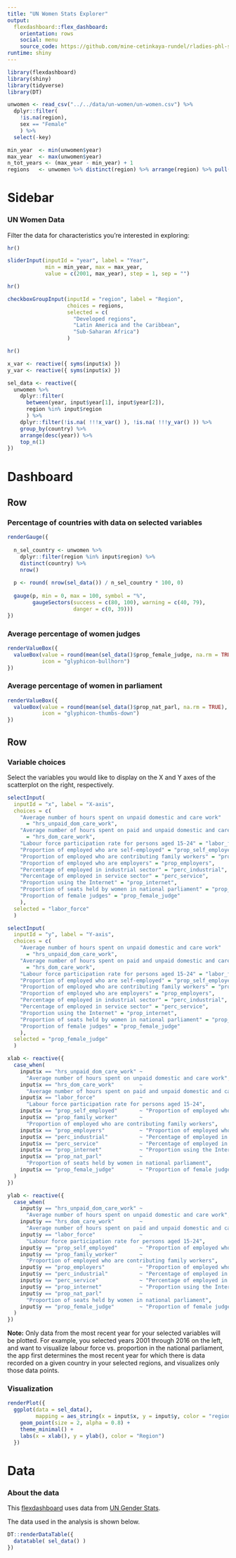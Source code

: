 ```yaml
---
title: "UN Women Stats Explorer"
output: 
  flexdashboard::flex_dashboard:
    orientation: rows
    social: menu
    source_code: https://github.com/mine-cetinkaya-rundel/rladies-phl-shiny/blob/master/01-flexdash/un-women-dash/un-women-dash.Rmd
runtime: shiny
---
```


```r
library(flexdashboard)
library(shiny)
library(tidyverse)
library(DT)
```

```r
unwomen <- read_csv("../../data/un-women/un-women.csv") %>% 
  dplyr::filter(
    !is.na(region),
    sex == "Female"
    ) %>%
  select(-key)
```

```r
min_year  <- min(unwomen$year)
max_year  <- max(unwomen$year)
n_tot_years <- (max_year - min_year) + 1
regions   <- unwomen %>% distinct(region) %>% arrange(region) %>% pull(region)
```

Sidebar {.sidebar}
=======================================================================

### UN Women Data

Filter the data for characteristics you're interested in exploring:

```r
hr()

sliderInput(inputId = "year", label = "Year",
            min = min_year, max = max_year,
            value = c(2001, max_year), step = 1, sep = "")

hr()

checkboxGroupInput(inputId = "region", label = "Region",
                   choices = regions, 
                   selected = c(
                     "Developed regions", 
                     "Latin America and the Caribbean",
                     "Sub-Saharan Africa")
                   )

hr()

x_var <- reactive({ syms(input$x) })
y_var <- reactive({ syms(input$x) })

sel_data <- reactive({
  unwomen %>%
    dplyr::filter(
      between(year, input$year[1], input$year[2]),
      region %in% input$region
      ) %>%
    dplyr::filter(!is.na( !!!x_var() ), !is.na( !!!y_var() )) %>%
    group_by(country) %>%
    arrange(desc(year)) %>%
    top_n(1)
})
```

Dashboard
=======================================================================

Row
-----------------------------------------------------------------------

### Percentage of countries with data on selected variables {.value-box}

```r
renderGauge({
  
  n_sel_country <- unwomen %>%
    dplyr::filter(region %in% input$region) %>%
    distinct(country) %>%
    nrow()
  
  p <- round( nrow(sel_data()) / n_sel_country * 100, 0)
  
  gauge(p, min = 0, max = 100, symbol = "%", 
        gaugeSectors(success = c(80, 100), warning = c(40, 79), 
                     danger = c(0, 39)))
})
```

### Average percentage of women judges {.value-box}

```r
renderValueBox({
  valueBox(value = round(mean(sel_data()$prop_female_judge, na.rm = TRUE), 2), 
           icon = "glyphicon-bullhorn")
})
```

### Average percentage of women in parliament {.value-box}

```r
renderValueBox({
  valueBox(value = round(mean(sel_data()$prop_nat_parl, na.rm = TRUE), 2), 
           icon = "glyphicon-thumbs-down")
})
```

Row
-----------------------------------------------------------------------

### Variable choices {data-width=340}

Select the variables you would like to display on the X and Y axes of 
the scatterplot on the right, respectively.

```r
selectInput(
  inputId = "x", label = "X-axis",
  choices = c(
    "Average number of hours spent on unpaid domestic and care work" 
      = "hrs_unpaid_dom_care_work",
    "Average number of hours spent on paid and unpaid domestic and care work combined"
      = "hrs_dom_care_work",
    "Labour force participation rate for persons aged 15-24" = "labor_force",
    "Proportion of employed who are self-employed" = "prop_self_employed",
    "Proportion of employed who are contributing family workers" = "prop_family_worker",
    "Proportion of employed who are employers" = "prop_employers",
    "Percentage of employed in industrial sector" = "perc_industrial",
    "Percentage of employed in service sector" = "perc_service",
    "Proportion using the Internet" = "prop_internet",
    "Proportion of seats held by women in national parliament" = "prop_nat_parl",
    "Proportion of female judges" = "prop_female_judge"
    ),
  selected = "labor_force"
  )

selectInput(
  inputId = "y", label = "Y-axis",
  choices = c(
    "Average number of hours spent on unpaid domestic and care work" 
      = "hrs_unpaid_dom_care_work",
    "Average number of hours spent on paid and unpaid domestic and care work combined"
      = "hrs_dom_care_work",
    "Labour force participation rate for persons aged 15-24" = "labor_force",
    "Proportion of employed who are self-employed" = "prop_self_employed",
    "Proportion of employed who are contributing family workers" = "prop_family_worker",
    "Proportion of employed who are employers" = "prop_employers",
    "Percentage of employed in industrial sector" = "perc_industrial",
    "Percentage of employed in service sector" = "perc_service",
    "Proportion using the Internet" = "prop_internet",
    "Proportion of seats held by women in national parliament" = "prop_nat_parl",
    "Proportion of female judges" = "prop_female_judge"
    ),
  selected = "prop_female_judge"
  )

xlab <- reactive({
  case_when(
    input$x == "hrs_unpaid_dom_care_work" ~  
      "Average number of hours spent on unpaid domestic and care work",
    input$x == "hrs_dom_care_work"        ~  
      "Average number of hours spent on paid and unpaid domestic and care work combined",
    input$x == "labor_force"              ~ 
      "Labour force participation rate for persons aged 15-24",
    input$x == "prop_self_employed"       ~ "Proportion of employed who are self-employed",
    input$x == "prop_family_worker"       ~ 
      "Proportion of employed who are contributing family workers",
    input$x == "prop_employers"           ~ "Proportion of employed who are employers",
    input$x == "perc_industrial"          ~ "Percentage of employed in industrial sector",
    input$x == "perc_service"             ~ "Percentage of employed in service sector",
    input$x == "prop_internet"            ~ "Proportion using the Internet",
    input$x == "prop_nat_parl"            ~ 
      "Proportion of seats held by women in national parliament",
    input$x == "prop_female_judge"        ~ "Proportion of female judges"
  )
})

ylab <- reactive({
  case_when(
    input$y == "hrs_unpaid_dom_care_work" ~  
      "Average number of hours spent on unpaid domestic and care work",
    input$y == "hrs_dom_care_work"        ~  
      "Average number of hours spent on paid and unpaid domestic and care work combined",
    input$y == "labor_force"              ~ 
      "Labour force participation rate for persons aged 15-24",
    input$y == "prop_self_employed"       ~ "Proportion of employed who are self-employed",
    input$y == "prop_family_worker"       ~ 
      "Proportion of employed who are contributing family workers",
    input$y == "prop_employers"           ~ "Proportion of employed who are employers",
    input$y == "perc_industrial"          ~ "Percentage of employed in industrial sector",
    input$y == "perc_service"             ~ "Percentage of employed in service sector",
    input$y == "prop_internet"            ~ "Proportion using the Internet",
    input$y == "prop_nat_parl"            ~ 
      "Proportion of seats held by women in national parliament",
    input$y == "prop_female_judge"        ~ "Proportion of female judges"
  )
})
```

**Note:** Only data from the most recent year for your selected variables will 
be plotted. For example, you selected years 2001 through 2016 on the left, and 
want to visualize labour force vs. proportion in the national parliament, the 
app first determines the most recent year for which there is data recorded on 
a given country in your selected regions, and visualizes only those data points.

### Visualization {data-width=700}

```r
renderPlot({
  ggplot(data = sel_data(), 
         mapping = aes_string(x = input$x, y = input$y, color = "region")) +
    geom_point(size = 2, alpha = 0.8) +
    theme_minimal() +
    labs(x = xlab(), y = ylab(), color = "Region")
  })
```

Data
=======================================================================

### About the data

This [flexdashboard](https://rmarkdown.rstudio.com/flexdashboard/) uses data 
from [UN Gender Stats](https://genderstats.un.org).

The data used in the analysis is shown below.

```r
DT::renderDataTable({
  datatable( sel_data() )
})
```

